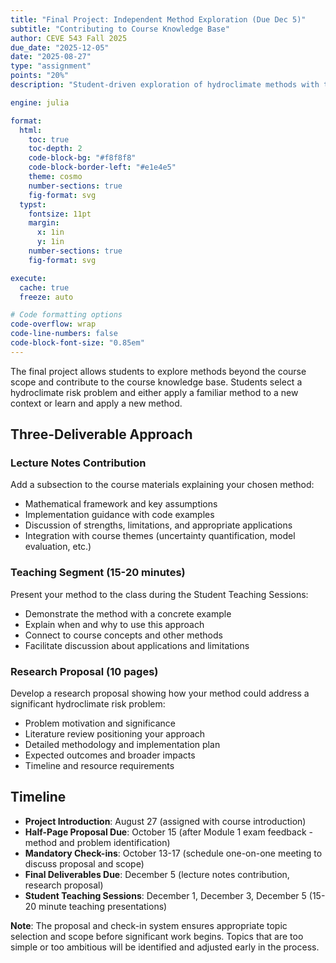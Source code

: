 ```yaml
---
title: "Final Project: Independent Method Exploration (Due Dec 5)"
subtitle: "Contributing to Course Knowledge Base"
author: CEVE 543 Fall 2025
due_date: "2025-12-05"
date: "2025-08-27"
type: "assignment"
points: "20%"
description: "Student-driven exploration of hydroclimate methods with teaching component and research proposal"

engine: julia

format:
  html:
    toc: true
    toc-depth: 2
    code-block-bg: "#f8f8f8"
    code-block-border-left: "#e1e4e5"
    theme: cosmo
    number-sections: true
    fig-format: svg
  typst:
    fontsize: 11pt
    margin: 
      x: 1in
      y: 1in
    number-sections: true
    fig-format: svg

execute: 
  cache: true
  freeze: auto

# Code formatting options
code-overflow: wrap
code-line-numbers: false
code-block-font-size: "0.85em"
---
```


The final project allows students to explore methods beyond the course scope and contribute to the course knowledge base. Students select a hydroclimate risk problem and either apply a familiar method to a new context or learn and apply a new method.

## Three-Deliverable Approach

### Lecture Notes Contribution

Add a subsection to the course materials explaining your chosen method:

- Mathematical framework and key assumptions
- Implementation guidance with code examples
- Discussion of strengths, limitations, and appropriate applications
- Integration with course themes (uncertainty quantification, model evaluation, etc.)

### Teaching Segment (15-20 minutes)

Present your method to the class during the Student Teaching Sessions:

- Demonstrate the method with a concrete example
- Explain when and why to use this approach
- Connect to course concepts and other methods
- Facilitate discussion about applications and limitations

### Research Proposal (10 pages)

Develop a research proposal showing how your method could address a significant hydroclimate risk problem:

- Problem motivation and significance
- Literature review positioning your approach
- Detailed methodology and implementation plan
- Expected outcomes and broader impacts
- Timeline and resource requirements

## Timeline

- **Project Introduction**: August 27 (assigned with course introduction)
- **Half-Page Proposal Due**: October 15 (after Module 1 exam feedback - method and problem identification)
- **Mandatory Check-ins**: October 13-17 (schedule one-on-one meeting to discuss proposal and scope)
- **Final Deliverables Due**: December 5 (lecture notes contribution, research proposal)
- **Student Teaching Sessions**: December 1, December 3, December 5 (15-20 minute teaching presentations)

**Note**: The proposal and check-in system ensures appropriate topic selection and scope before significant work begins. Topics that are too simple or too ambitious will be identified and adjusted early in the process.

